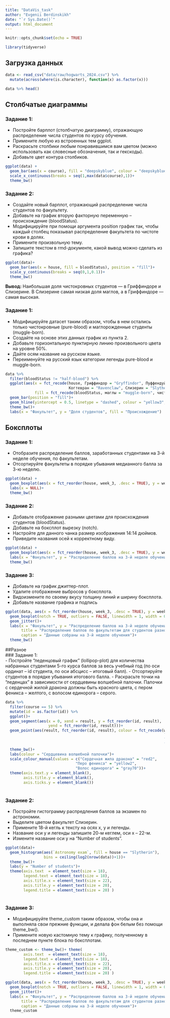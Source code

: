 ```yaml
---
title: "DataVis_task"
author: "Evgenii Berdinskikh"
date: "`r Sys.Date()`"
output: html_document
---
```


```r
knitr::opts_chunk$set(echo = TRUE)

library(tidyverse)
```

## Загрузка данных

```r

data <- read_csv("data/raw/hogwarts_2024.csv") %>% 
  mutate(across(where(is.character), function(x) as.factor(x)))

data %>% head()

```
  
## Столбчатые диаграммы

### Задание 1:
  
- Постройте барплот (столбчатую диаграмму), отражающую распределение числа студентов по курсу обучения. 
- Примените любую из встроенных тем ggplot. 
- Раскрасьте столбики любым понравившимся вам цветом (можно использовать как словесные обозначения, так и гекскоды). 
- Добавьте цвет контура столбиков. 

```r

ggplot(data) +
  geom_bar(aes(x = course), fill = "deepskyblue", colour = "deepskyblue4", linewidth  = 1) +
  scale_x_continuous(breaks = seq(1,max(data$course),1))+
  theme_bw()

```
      
### Задание 2:
  
- Создайте новый барплот, отражающий распределение числа студентов по факультету. 
- Добавьте на график вторую факторную переменную – происхождение (bloodStatus). 
- Модифицируйте при помощи аргумента position график так, чтобы каждый столбец показывал распределение факультета по чистоте крови в долях. 
- Примените произвольную тему.
- Запишите текстом в rmd-документе, какой вывод можно сделать из графика? 

```r

ggplot(data)+
  geom_bar(aes(x = house, fill = bloodStatus), position = "fill")+
  scale_y_continuous(breaks = seq(0,1,0.1))+
  theme_bw()

```
  
**Вывод:** Наибольшая доля чистокровных студентов — в Гриффиндоре и Слизерине. В Слизерине самая низкая доля маглов, а в Гриффиндоре — самая высокая.
  
### Задание 1:
- Модифицируйте датасет таким образом, чтобы в нем остались только чистокровные (pure-blood) и маглорожденные студенты (muggle-born).
- Создайте на основе этих данных график из пункта 2. 
- Добавьте горизонтальную пунктирную линию произвольного цвета на уровне 50%.
- Дайте осям название на русском языке. 
- Переименуйте на русский язык категории легенды pure-blood и muggle-born.

```r

data %>% 
  filter(bloodStatus != "half-blood") %>% 
  ggplot(aes(x = fct_recode(house, Гриффиндор = "Gryffindor", Пуффендуй = "Hufflepuff",
                            Когтевран = "Ravenclaw", Слизерин = "Slytherin"),
             fill = fct_recode(bloodStatus, маглы = "muggle-born", чистокровки = "pure-blood")))+
  geom_bar(position = "fill")+
  geom_hline(yintercept = 0.5, linetype = "dashed", colour = "yellow3", linewidth = 1)+
  theme_bw()+ 
  labs(x = "Факультет", y = "Доля студентов", fill = "Происхождение")

```
  
## Боксплоты 
### Задание 1:       
- Отобразите распределение баллов, заработанных студентами на 3-й неделе обучения, по факультетам. 
- Отсортируйте факультеты в порядке убывания медианного балла за 3-ю неделю.

```r

ggplot(data) +
  geom_boxplot(aes(x = fct_reorder(house, week_3, .desc = TRUE), y = week_3)) +
  labs(x = NULL)+
  theme_bw()


```
  
### Задание 2:
- Добавьте отображение разными цветами для происхождения студентов (bloodStatus). 
- Добавьте на боксплот вырезку (notch). 
- Настройте для данного чанка размер изображения 14:14 дюймов. 
- Приведите названия осей к корректному виду.   

```r

ggplot(data) +
  geom_boxplot(aes(x = fct_reorder(house, week_3, .desc = TRUE), y = week_3, fill = bloodStatus), notch = TRUE) +
  labs(x = "Факультет", y = "Распределение баллов на 3-й неделе обучения", fill = "Происхождение")+
  theme_bw()

```
  
### Задание 3:
- Добавьте на график джиттер-плот. 
- Удалите отображение выбросов у боксплота. 
- Видоизмените по своему вкусу толщину линий и ширину боксплота. 
- Добавьте название графика и подпись

```r

ggplot(data, aes(x = fct_reorder(house, week_3, .desc = TRUE), y = week_3, fill = bloodStatus)) +
  geom_boxplot(notch = TRUE, outliers = FALSE, linewidth = 1, width = 0.5) +
  geom_jitter()+
  labs(x = "Факультет", y = "Распределение баллов на 3-й неделе обучения", fill = "Происхождение", 
       title = "Распределение баллов по факультетам для студентов разного происхождения", 
       caption = "Данные собраны на 3-й неделе обучения")+
  theme_bw()

```
  
##Разное    
### Задание 1:    
- Постройте “леденцовый график” (lollipop-plot) для количества набранных студентами 5-го курса баллов за весь учебный год (по оси ординат – id студента, по оси абсцисс – итоговый балл). 
- Отсортируйте студентов в порядке убывания итогового балла. 
- Раскрасьте точки на “леденцах” в зависимости от сердцевины волшебной палочки. Палочки с сердечной жилой дракона должны быть красного цвета, с пером феникса – желтого, с волосом единорога – серого. 

```r

data %>% 
  filter(course == 5) %>% 
  mutate(id = as.factor(id)) %>%
  ggplot()+
  geom_segment(aes(x = 0, xend = result, y = fct_reorder(id, result), 
                   yend = fct_reorder(id, result)))+
  geom_point(aes(result, fct_reorder(id, result), colour = fct_recode(wandCore, 
                                                                      `Сердечная жила дракона` = "dragon heartstring", 
                                                                      `Перо феникса` = "phoenix feather",
                                                                      `Волос единорога` = "unicorn hair")))+
  theme_bw()+
  labs(colour = "Cердцевина волшебной палочки")+
  scale_colour_manual(values = c("Сердечная жила дракона" = "red2", 
                               "Перо феникса" = "yellow2", 
                               "Волос единорога" = "gray70"))+
  theme(axis.text.y = element_blank(),
        axis.title.y = element_blank(), 
        axis.ticks.y = element_blank())
 
```
  
### Задание 2:    
- Постройте гистограмму распредления баллов за экзамен по астрономии.
- Выделите цветом факультет Слизерин. 
- Примените 18-й кегль к тексту на осях x, y и легенды. 
- Название оси y и легенды запишите 20-м кеглем, оси x – 22-м. 
- Измените название оси y на “Number of students”. 

```r

ggplot(data)+
  geom_histogram(aes(`Astronomy exam`, fill = house == "Slytherin"), 
                 bins = ceiling(log2(nrow(data))+1))+
  theme_bw()+
  labs(y = "Number of students")+
  theme(axis.text  = element_text(size = 18), 
        legend.text = element_text(size = 18), 
        axis.title.x = element_text(size = 22), 
        axis.title.y = element_text(size = 20),
        legend.title = element_text(size = 20) )



```
  
### Задание 3:   
- Модифицируйте theme_custom таким образом, чтобы она и выполняла свои прежние функции, и делала фон белым без помощи
theme_bw(). 
- Примените новую кастомную тему к графику, полученному в
последнем пункте блока по боксплотам.

```r

theme_custom <- theme_bw()+ theme(
        axis.text  = element_text(size = 18), 
        legend.text = element_text(size = 18), 
        axis.title.x = element_text(size = 22), 
        axis.title.y = element_text(size = 20),
        legend.title = element_text(size = 20) )

ggplot(data, aes(x = fct_reorder(house, week_3, .desc = TRUE), y = week_3, fill = bloodStatus)) +
  geom_boxplot(notch = TRUE, outliers = FALSE, linewidth = 1, width = 0.5) +
  geom_jitter()+
  labs(x = "Факультет", y = "Распределение баллов на 3-й неделе обучения", fill = "Происхождение", 
       title = "Распределение баллов по факультетам для студентов разного происхождения", 
       caption = "Данные собраны на 3-й неделе обучения")+
  theme_custom

```

